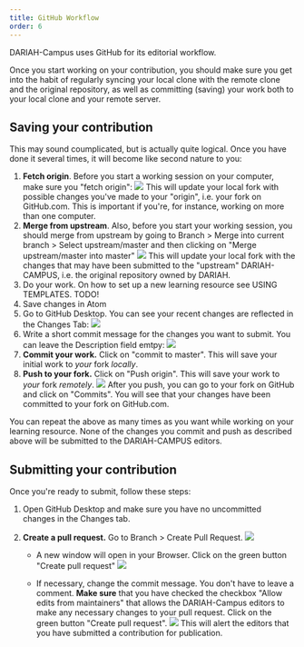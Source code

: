 ```yaml
---
title: GitHub Workflow
order: 6
---
```


DARIAH-Campus uses GitHub for its editorial workflow.

Once you start working on your contribution, you should make sure you get into
the habit of regularly syncing your local clone with the remote clone and the
original repository, as well as committing (saving) your work both to your local
clone and your remote server.

## Saving your contribution

This may sound coumplicated, but is actually quite logical. Once you have done
it several times, it will become like second nature to you:

1. **Fetch origin**. Before you start a working session on your computer, make
   sure you "fetch origin": ![](images/github_desktop_fetch_origin.png) This
   will update your local fork with possible changes you've made to your
   "origin", i.e. your fork on GitHub.com. This is important if you're, for
   instance, working on more than one computer.
2. **Merge from upstream**. Also, before you start your working session, you
   should merge from upstream by going to Branch > Merge into current branch >
   Select upstream/master and then clicking on "Merge upstream/master into
   master" ![](images/github_merge_from_upstream.png) This will update your
   local fork with the changes that may have been submitted to the "upstream"
   DARIAH-CAMPUS, i.e. the original repository owned by DARIAH.
3. Do your work. On how to set up a new learning resource see USING TEMPLATES.
   TODO!
4. Save changes in Atom
5. Go to GitHub Desktop. You can see your recent changes are reflected in the
   Changes Tab: ![](images/github_changes.png)
6. Write a short commit message for the changes you want to submit. You can
   leave the Description field emtpy: ![](images/github_commit_message.png)
7. **Commit your work.** Click on "commit to master". This will save your
   initial work to _your_ fork _locally_.
8. **Push to your fork.** Click on "Push origin". This will save your work to
   _your_ fork _remotely_. ![](images/github_push_origin.png) After you push,
   you can go to your fork on GitHub and click on "Commits". You will see that
   your changes have been committed to your fork on GitHub.com.

You can repeat the above as many times as you want while working on your
learning resource. None of the changes you commit and push as described above
will be submitted to the DARIAH-CAMPUS editors.

## Submitting your contribution

Once you're ready to submit, follow these steps:

1. Open GitHub Desktop and make sure you have no uncommitted changes in the
   Changes tab.
2. **Create a pull request.** Go to Branch > Create Pull Request.
   ![](images/github_desktop_branch_pull_request.png)

   - A new window will open in your Browser. Click on the green button "Create
     pull request" ![](images/github_in_browser_create_pull_request.png)

   - If necessary, change the commit message. You don't have to leave a comment.
     **Make sure** that you have checked the checkbox "Allow edits from
     maintainers" that allows the DARIAH-Campus editors to make any necessary
     changes to your pull request. Click on the green button "Create pull
     request". ![](images/github_in_browser_create_pull_request2.png) This will
     alert the editors that you have submitted a contribution for publication.
